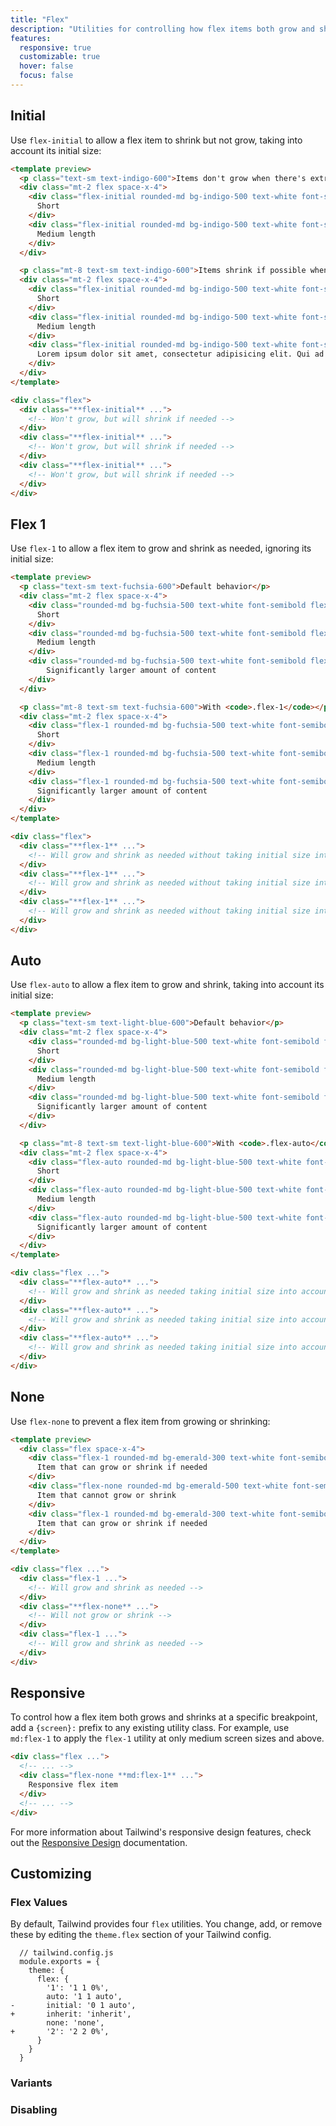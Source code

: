 ```yaml
---
title: "Flex"
description: "Utilities for controlling how flex items both grow and shrink."
features:
  responsive: true
  customizable: true
  hover: false
  focus: false
---
```




## Initial

Use `flex-initial` to allow a flex item to shrink but not grow, taking into account its initial size:

```html indigo
<template preview>
  <p class="text-sm text-indigo-600">Items don't grow when there's extra space</p>
  <div class="mt-2 flex space-x-4">
    <div class="flex-initial rounded-md bg-indigo-500 text-white font-semibold flex items-center justify-center py-3 px-6">
      Short
    </div>
    <div class="flex-initial rounded-md bg-indigo-500 text-white font-semibold flex items-center justify-center py-3 px-6">
      Medium length
    </div>
  </div>

  <p class="mt-8 text-sm text-indigo-600">Items shrink if possible when needed</p>
  <div class="mt-2 flex space-x-4">
    <div class="flex-initial rounded-md bg-indigo-500 text-white font-semibold flex items-center justify-center py-3 px-6">
      Short
    </div>
    <div class="flex-initial rounded-md bg-indigo-500 text-white font-semibold flex items-center justify-center py-3 px-6">
      Medium length
    </div>
    <div class="flex-initial rounded-md bg-indigo-500 text-white font-semibold flex items-center justify-center py-3 px-6">
      Lorem ipsum dolor sit amet, consectetur adipisicing elit. Qui ad labore ipsam, aut rem quo repellat esse tempore id, quidem
    </div>
  </div>
</template>

<div class="flex">
  <div class="**flex-initial** ...">
    <!-- Won't grow, but will shrink if needed -->
  </div>
  <div class="**flex-initial** ...">
    <!-- Won't grow, but will shrink if needed -->
  </div>
  <div class="**flex-initial** ...">
    <!-- Won't grow, but will shrink if needed -->
  </div>
</div>
```

## Flex 1

Use `flex-1` to allow a flex item to grow and shrink as needed, ignoring its initial size:

```html fuchsia
<template preview>
  <p class="text-sm text-fuchsia-600">Default behavior</p>
  <div class="mt-2 flex space-x-4">
    <div class="rounded-md bg-fuchsia-500 text-white font-semibold flex items-center justify-center py-3 px-6">
      Short
    </div>
    <div class="rounded-md bg-fuchsia-500 text-white font-semibold flex items-center justify-center py-3 px-6">
      Medium length
    </div>
    <div class="rounded-md bg-fuchsia-500 text-white font-semibold flex items-center justify-center py-3 px-6">
        Significantly larger amount of content
    </div>
  </div>

  <p class="mt-8 text-sm text-fuchsia-600">With <code>.flex-1</code></p>
  <div class="mt-2 flex space-x-4">
    <div class="flex-1 rounded-md bg-fuchsia-500 text-white font-semibold flex items-center justify-center py-3 px-6">
      Short
    </div>
    <div class="flex-1 rounded-md bg-fuchsia-500 text-white font-semibold flex items-center justify-center py-3 px-6">
      Medium length
    </div>
    <div class="flex-1 rounded-md bg-fuchsia-500 text-white font-semibold flex items-center justify-center py-3 px-6">
      Significantly larger amount of content
    </div>
  </div>
</template>

<div class="flex">
  <div class="**flex-1** ...">
    <!-- Will grow and shrink as needed without taking initial size into account -->
  </div>
  <div class="**flex-1** ...">
    <!-- Will grow and shrink as needed without taking initial size into account -->
  </div>
  <div class="**flex-1** ...">
    <!-- Will grow and shrink as needed without taking initial size into account -->
  </div>
</div>
```

## Auto

Use `flex-auto` to allow a flex item to grow and shrink, taking into account its initial size:

```html lightBlue
<template preview>
  <p class="text-sm text-light-blue-600">Default behavior</p>
  <div class="mt-2 flex space-x-4">
    <div class="rounded-md bg-light-blue-500 text-white font-semibold flex items-center justify-center py-3 px-6">
      Short
    </div>
    <div class="rounded-md bg-light-blue-500 text-white font-semibold flex items-center justify-center py-3 px-6">
      Medium length
    </div>
    <div class="rounded-md bg-light-blue-500 text-white font-semibold flex items-center justify-center py-3 px-6">
      Significantly larger amount of content
    </div>
  </div>

  <p class="mt-8 text-sm text-light-blue-600">With <code>.flex-auto</code></p>
  <div class="mt-2 flex space-x-4">
    <div class="flex-auto rounded-md bg-light-blue-500 text-white font-semibold flex items-center justify-center py-3 px-6">
      Short
    </div>
    <div class="flex-auto rounded-md bg-light-blue-500 text-white font-semibold flex items-center justify-center py-3 px-6">
      Medium length
    </div>
    <div class="flex-auto rounded-md bg-light-blue-500 text-white font-semibold flex items-center justify-center py-3 px-6">
      Significantly larger amount of content
    </div>
  </div>
</template>

<div class="flex ...">
  <div class="**flex-auto** ...">
    <!-- Will grow and shrink as needed taking initial size into account -->
  </div>
  <div class="**flex-auto** ...">
    <!-- Will grow and shrink as needed taking initial size into account -->
  </div>
  <div class="**flex-auto** ...">
    <!-- Will grow and shrink as needed taking initial size into account -->
  </div>
</div>
```

## None

Use `flex-none` to prevent a flex item from growing or shrinking:

```html emerald
<template preview>
  <div class="flex space-x-4">
    <div class="flex-1 rounded-md bg-emerald-300 text-white font-semibold flex items-center justify-center py-3 px-6">
      Item that can grow or shrink if needed
    </div>
    <div class="flex-none rounded-md bg-emerald-500 text-white font-semibold flex items-center justify-center py-3 px-6">
      Item that cannot grow or shrink
    </div>
    <div class="flex-1 rounded-md bg-emerald-300 text-white font-semibold flex items-center justify-center py-3 px-6">
      Item that can grow or shrink if needed
    </div>
  </div>
</template>

<div class="flex ...">
  <div class="flex-1 ...">
    <!-- Will grow and shrink as needed -->
  </div>
  <div class="**flex-none** ...">
    <!-- Will not grow or shrink -->
  </div>
  <div class="flex-1 ...">
    <!-- Will grow and shrink as needed -->
  </div>
</div>
```

## Responsive

To control how a flex item both grows and shrinks at a specific breakpoint, add a `{screen}:` prefix to any existing utility class. For example, use `md:flex-1` to apply the `flex-1` utility at only medium screen sizes and above.

```html
<div class="flex ...">
  <!-- ... -->
  <div class="flex-none **md:flex-1** ...">
    Responsive flex item
  </div>
  <!-- ... -->
</div>
```

For more information about Tailwind's responsive design features, check out the [Responsive Design](/docs/responsive-design) documentation.

## Customizing

### Flex Values

By default, Tailwind provides four `flex` utilities. You change, add, or remove these by editing the `theme.flex` section of your Tailwind config.

```diff-js
  // tailwind.config.js
  module.exports = {
    theme: {
      flex: {
        '1': '1 1 0%',
        auto: '1 1 auto',
-       initial: '0 1 auto',
+       inherit: 'inherit',
        none: 'none',
+       '2': '2 2 0%',
      }
    }
  }
```

### Variants

<Variants plugin="flex" />

### Disabling

<Disabling plugin="flex" />
